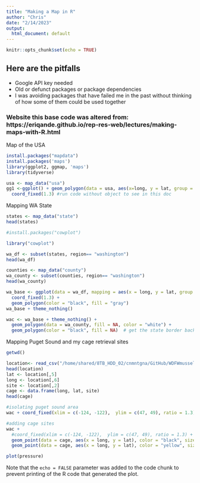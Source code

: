 ```yaml
---
title: "Making a Map in R"
author: "Chris"
date: "2/14/2023"
output:
  html_document: default
---
```


```r
knitr::opts_chunk$set(echo = TRUE)
```

## Here are the pitfalls

* Google API key needed
* Old or defunct packages or package dependencies
* I was avoiding packages that have failed me in the past without thinking of how some of them could be used together

### Website this base code was altered from: https://eriqande.github.io/rep-res-web/lectures/making-maps-with-R.html

Map of the USA

```r

install.packages("mapdata")
install.packages('maps')
library(ggplot2, ggmap, 'maps')
library(tidyverse)

usa <- map_data("usa")
gg1 <-ggplot() + geom_polygon(data = usa, aes(x=long, y = lat, group = group)) + 
  coord_fixed(1.3) #run code without object to see in this doc

```

Mapping WA State
```r
states <- map_data("state")
head(states)

#install.packages("cowplot")

library("cowplot")

wa_df <- subset(states, region== "washington")
head(wa_df)

counties <- map_data("county")
wa_county <- subset(counties, region== "washington")
head(wa_county)

wa_base <- ggplot(data = wa_df, mapping = aes(x = long, y = lat, group = group)) + 
  coord_fixed(1.3) + 
  geom_polygon(color = "black", fill = "gray")
wa_base + theme_nothing()

wac <- wa_base + theme_nothing() + 
  geom_polygon(data = wa_county, fill = NA, color = "white") +
  geom_polygon(color = "black", fill = NA)  # get the state border back on top

```

Mapping Puget Sound and my cage retrieval sites
```r
getwd()

location<- read_csv("/home/shared/8TB_HDD_02/cnmntgna/GitHub/WDFWmussels/data/mussel.csv")
head(location)
lat <- location[,5]
long <- location[,6]
site <- location[,2]
cage <- data.frame(long, lat, site)
head(cage)

#isolating puget sound area
wac + coord_fixed(xlim = c(-124, -122),  ylim = c(47, 49), ratio = 1.3)

#adding cage sites
wac +
  #coord_fixed(xlim = c(-124, -122),  ylim = c(47, 49), ratio = 1.3) +
  geom_point(data = cage, aes(x = long, y = lat), color = "black", size = 3, inherit.aes = FALSE) +
  geom_point(data = cage, aes(x = long, y = lat), color = "yellow", size = 2, inherit.aes = FALSE)


```


```r
plot(pressure)
```

Note that the `echo = FALSE` parameter was added to the code chunk to prevent printing of the R code that generated the plot.
